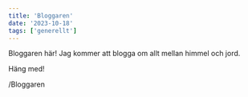 ---
title: 'Bloggaren'
date: '2023-10-18'
tags: ['generellt']
---

<CustomImage
  src="https://raw.githubusercontent.com/Abnovia/blogposts/main/images/carpe_diem.png"
  alt="Carpe Diem"
/>

Bloggaren här! Jag kommer att blogga om allt mellan himmel och jord.

Häng med!

/Bloggaren
